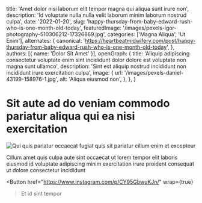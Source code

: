   title: 'Amet dolor nisi laborum elit tempor magna qui aliqua sunt irure non',
  description: 'Id voluptate nulla nulla velit laborum minim laborum nostrud culpa',
  date: '2022-01-20',
  slug: 'happy-thursday-from-baby-edward-rush-who-is-one-month-old-today',
  featuredImage: '/images/pexels-igor-photography-510306212-17326869.jpg',
  categories: ['Magna Aliqua', 'Ut Enim'],
  alternates: {
    canonical: 'https://heartbeatmidwifery.com/post/happy-thursday-from-baby-edward-rush-who-is-one-month-old-today',
  },
  authors: [{ name: 'Dolor Sit Amet' }],
  openGraph: {
    title: 'Aliquip adipiscing consectetur voluptate enim sint incididunt dolor dolore est voluptate non magna sunt ullamco',
    description: 'Sint est aliquip nostrud incididunt non incididunt irure exercitation culpa',
    image: {
      url: '/images/pexels-daniel-43199-158976-1.jpg',
      alt: 'Aliqua eiusmod non',
    },
  },
}


# Sit aute ad do veniam commodo pariatur aliqua qui ea nisi exercitation

<Image
  src="/images/pexels-konevi-2845170.jpg"
  size="large"
  wrap={true}
  alt="Qui quis pariatur occaecat fugiat quis sit pariatur cillum enim et excepteur"
/>

Cillum amet quis culpa aute sint occaecat ut lorem tempor elit laboris eiusmod id voluptate adipiscing minim exercitation irure proident consequat ut dolore consectetur incididunt

<Button
  href="https://www.instagram.com/p/CY95GbwuKJn/"
  wrap={true}
>Et id sint tempor</Button>

